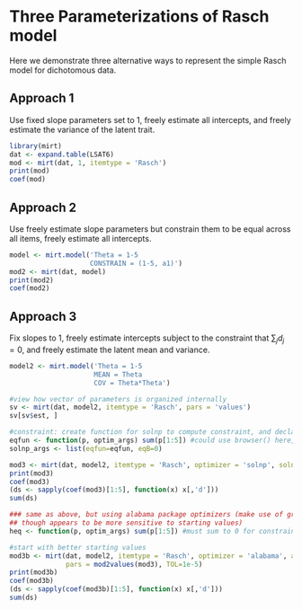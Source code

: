 Three Parameterizations of Rasch model
======================================

Here we demonstrate three alternative ways to represent the simple Rasch model for dichotomous
data. 

## Approach 1

Use fixed slope parameters set to 1, freely estimate all intercepts, and freely estimate the 
variance of the latent trait.

```r
library(mirt)
dat <- expand.table(LSAT6)
mod <- mirt(dat, 1, itemtype = 'Rasch')
print(mod)
coef(mod)
```

## Approach 2

Use freely estimate slope parameters but constrain them to be equal across all items, freely 
estimate all intercepts.

```r
model <- mirt.model('Theta = 1-5
                    CONSTRAIN = (1-5, a1)')
mod2 <- mirt(dat, model)
print(mod2)
coef(mod2)
```

## Approach 3

Fix slopes to 1, freely estimate intercepts subject to the constraint that $\sum_j d_j = 0$,
and freely estimate the latent mean and variance.

```r
model2 <- mirt.model('Theta = 1-5
                     MEAN = Theta
                     COV = Theta*Theta')

#view how vector of parameters is organized internally
sv <- mirt(dat, model2, itemtype = 'Rasch', pars = 'values')
sv[sv$est, ]

#constraint: create function for solnp to compute constraint, and declare value in eqB
eqfun <- function(p, optim_args) sum(p[1:5]) #could use browser() here, if it helps
solnp_args <- list(eqfun=eqfun, eqB=0)

mod3 <- mirt(dat, model2, itemtype = 'Rasch', optimizer = 'solnp', solnp_args=solnp_args)
print(mod3)
coef(mod3)
(ds <- sapply(coef(mod3)[1:5], function(x) x[,'d']))
sum(ds)

### same as above, but using alabama package optimizers (make use of gradient information, 
## though appears to be more sensitive to starting values)
heq <- function(p, optim_args) sum(p[1:5]) #must sum to 0 for constraint

#start with better starting values
mod3b <- mirt(dat, model2, itemtype = 'Rasch', optimizer = 'alabama', alabama_args=list(heq=heq),
              pars = mod2values(mod3), TOL=1e-5)
print(mod3b)
coef(mod3b)
(ds <- sapply(coef(mod3b)[1:5], function(x) x[,'d']))
sum(ds)
```
